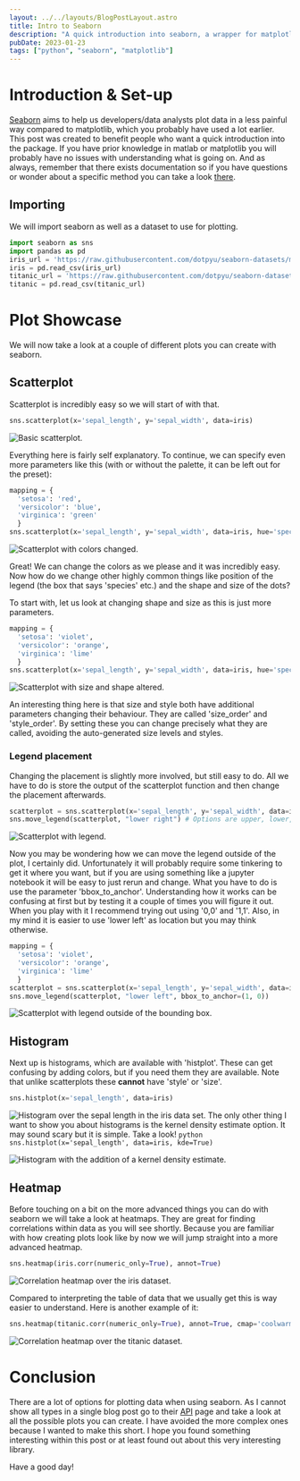 ```yaml
---
layout: ../../layouts/BlogPostLayout.astro
title: Intro to Seaborn
description: "A quick introduction into seaborn, a wrapper for matplotlib"
pubDate: 2023-01-23
tags: ["python", "seaborn", "matplotlib"]
---
```



# Introduction & Set-up

[Seaborn](https://seaborn.pydata.org/) aims to help us developers/data analysts plot data in a less painful way compared to matplotlib, which you probably have used a lot earlier. This post was created to benefit people who want a quick introduction into the package. If you have prior knowledge in matlab or matplotlib you will probably have no issues with understanding what is going on. And as always, remember that there exists documentation so if you have questions or wonder about a specific method you can take a look [there](https://seaborn.pydata.org/api.html).

## Importing

We will import seaborn as well as a dataset to use for plotting.

```python
import seaborn as sns
import pandas as pd
iris_url = 'https://raw.githubusercontent.com/dotpyu/seaborn-datasets/master/iris.csv'
iris = pd.read_csv(iris_url)
titanic_url = 'https://raw.githubusercontent.com/dotpyu/seaborn-datasets/master/titanic.csv'
titanic = pd.read_csv(titanic_url)
```

# Plot Showcase

We will now take a look at a couple of different plots you can create with seaborn.

## Scatterplot

Scatterplot is incredibly easy so we will start of with that.

```python
sns.scatterplot(x='sepal_length', y='sepal_width', data=iris)
```

<img src={scatter_iris} alt="Basic scatterplot." />

Everything here is fairly self explanatory. To continue, we can specify even more parameters like this (with or without the palette, it can be left out for the preset):

```python
mapping = {
  'setosa': 'red',
  'versicolor': 'blue',
  'virginica': 'green'
  }
sns.scatterplot(x='sepal_length', y='sepal_width', data=iris, hue='species', palette=mapping)
```

<img src={scatter_color} alt="Scatterplot with colors changed." />

Great! We can change the colors as we please and it was incredibly easy. Now how do we change other highly common things like position of the legend (the box that says 'species' etc.) and the shape and size of the dots?

To start with, let us look at changing shape and size as this is just more parameters.

```python
mapping = {
  'setosa': 'violet',
  'versicolor': 'orange',
  'virginica': 'lime'
  }
sns.scatterplot(x='sepal_length', y='sepal_width', data=iris, hue='species', palette=mapping, style='species', size='species')
```

<img src={scatter_size_shape} alt="Scatterplot with size and shape altered." />

An interesting thing here is that size and style both have additional parameters changing their behaviour. They are called 'size_order' and 'style_order'. By setting these you can change precisely what they are called, avoiding the auto-generated size levels and styles.

### Legend placement

Changing the placement is slightly more involved, but still easy to do. All we have to do is store the output of the scatterplot function and then change the placement afterwards.

```python
scatterplot = sns.scatterplot(x='sepal_length', y='sepal_width', data=iris, hue='species', style='species', size='species')
sns.move_legend(scatterplot, "lower right") # Options are upper, lower, center, left and right
```

<img src={scatter_legend} alt="Scatterplot with legend." />

Now you may be wondering how we can move the legend outside of the plot, I certainly did. Unfortunately it will probably require some tinkering to get it where you want, but if you are using something like a jupyter notebook it will be easy to just rerun and change. What you have to do is use the parameter 'bbox_to_anchor'. Understanding how it works can be confusing at first but by testing it a couple of times you will figure it out. When you play with it I recommend trying out using '0,0' and '1,1'. Also, in my mind it is easier to use 'lower left' as location but you may think otherwise.

```python
mapping = {
  'setosa': 'violet',
  'versicolor': 'orange',
  'virginica': 'lime'
  }
scatterplot = sns.scatterplot(x='sepal_length', y='sepal_width', data=iris, hue='species', palette=mapping, style='species', size='species')
sns.move_legend(scatterplot, "lower left", bbox_to_anchor=(1, 0))
```

<img
  src={scatter_legend_outside}
  alt="Scatterplot with legend outside of the bounding box."
/>

## Histogram

Next up is histograms, which are available with 'histplot'. These can get confusing by adding colors, but if you need them they are available. Note that unlike scatterplots these **cannot** have 'style' or 'size'.

```python
sns.histplot(x='sepal_length', data=iris)
```

<img
  src={histogram}
  alt="Histogram over the sepal length in the iris data set."
/>
The only other thing I want to show you about histograms is the kernel density estimate
option. It may sound scary but it is simple. Take a look! ```python sns.histplot(x='sepal_length',
data=iris, kde=True) ```

<img
  src={hist_kde}
  alt="Histogram with the addition of a kernel density estimate."
/>

## Heatmap

Before touching on a bit on the more advanced things you can do with seaborn we will take a look at heatmaps. They are great for finding correlations within data as you will see shortly. Because you are familiar with how creating plots look like by now we will jump straight into a more advanced heatmap.

```python
sns.heatmap(iris.corr(numeric_only=True), annot=True)
```

<img src={heatmap_iris} alt="Correlation heatmap over the iris dataset." />

Compared to interpreting the table of data that we usually get this is way easier to understand. Here is another example of it:

```python
sns.heatmap(titanic.corr(numeric_only=True), annot=True, cmap='coolwarm')
```

<img
  src={heatmap_titanic}
  alt="Correlation heatmap over the titanic dataset."
/>

# Conclusion

There are a lot of options for plotting data when using seaborn. As I cannot show all types in a single blog post go to their [API](https://seaborn.pydata.org/api.html#function-interface) page and take a look at all the possible plots you can create. I have avoided the more complex ones because I wanted to make this short. I hope you found something interesting within this post or at least found out about this very interesting library.

Have a good day!
